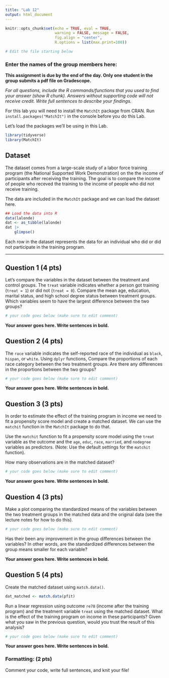 ```yaml
---
title: "Lab 12"
output: html_document
---
```


```r
knitr::opts_chunk$set(echo = TRUE, eval = TRUE,  
                      warning = FALSE, message = FALSE, 
                      fig.align = "center",
                      R.options = list(max.print=100))

# Edit the file starting below
```

### Enter the names of the group members here:

**This assignment is due by the end of the day. Only one student in the group submits a pdf file on Gradescope.**

*For all questions, include the R commands/functions that you used to find your answer (show R chunk). Answers without supporting code will not receive credit. Write full sentences to describe your findings.*

For this lab you will need to install the `MatchIt` package from CRAN. Run `install.packages("MatchIt")` in the console before you do this Lab.

Let's load the packages we'll be using in this Lab.

```r
library(tidyverse)
library(MatchIt)
```

## Dataset

The dataset comes from a large-scale study of a labor force training program (the National Supported Work Demonstration) on the the income of participants after receiving the training. The goal is to compare the income of people who receved the training to the income of people who did not receive training.

The data are included in the `MatchIt` package and we can load the dataset here.

```r
## Load the data into R
data(lalonde)
dat <- as_tibble(lalonde)
dat |> 
    glimpse()
```

Each row in the dataset represents the data for an individual who did or did not participate in the training program.

------------------------------------------------------------------------


## Question 1 (4 pts)

Let's compare the variables in the dataset between the treatment and control groups. The `treat` variable indicates whether a person got training (`treat = 1`) or did not (`treat = 0`). Compare the mean age, education, marital status, and high school degree status between treatment groups. Which variables seem to have the largest difference between the two groups?

```r
# your code goes below (make sure to edit comment)
```


**Your answer goes here. Write sentences in bold.**



## Question 2 (4 pts)

The `race` variable indicates the self-reported race of the individual as `black`, `hispan`, or `white`. Using `dplyr` functions, Compare the proportions of each race category between the two treatment groups. Are there any differences in the proportions between the two groups?

```r
# your code goes below (make sure to edit comment)
```


**Your answer goes here. Write sentences in bold.**


## Question 3 (3 pts)

In order to estimate the effect of the training program in income we need to fit a propensity score model and create a matched dataset. We can use the `matchit` function in the `MatchIt` package to do that.

Use the `matchit` function to fit a propensity score model using the `treat` variable as the outcome and the `age`, `educ`, `race`, `married`, and `nodegree` variables as predictors. (Note: Use the default settings for the `matchit` function). 

How many observations are in the matched dataset?

```r
# your code goes below (make sure to edit comment)
```

**Your answer goes here. Write sentences in bold.**


## Question 4 (3 pts)

Make a plot comparing the standardized means of the variables between the two treatment groups in the matched data and the original data (see the lecture notes for how to do this).

```r
# your code goes below (make sure to edit comment)
```

Has their been any improvement in the group differences between the variables? In other words, are the standardized differences between the group means smaller for each variable?


**Your answer goes here. Write sentences in bold.**


## Question 5 (4 pts)

Create the matched dataset using `match.data()`.

```r
dat_matched <- match.data(pfit)
```


Run a linear regression using outcome `re78` (income after the training program) and the treatment variable `treat` using the matched dataset. What is the effect of the training program on income in these participants? Given what you saw in the previous question, would you trust the result of this analysis?


```r
# your code goes below (make sure to edit comment)
```

**Your answer goes here. Write sentences in bold.**



### Formatting: (2 pts)

Comment your code, write full sentences, and knit your file!












